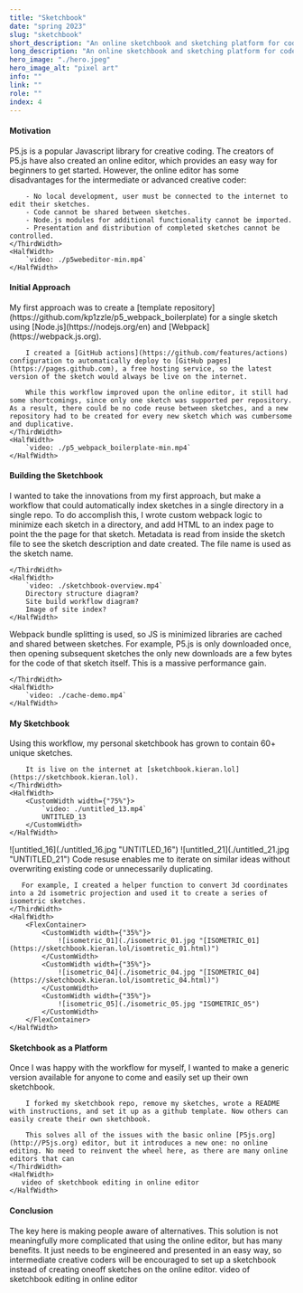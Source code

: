 ```yaml
---
title: "Sketchbook"
date: "spring 2023"
slug: "sketchbook"
short_description: "An online sketchbook and sketching platform for code-based sketching."
long_description: "An online sketchbook and sketching platform for code-based sketching."
hero_image: "./hero.jpeg"
hero_image_alt: "pixel art"
info: ""
link: ""
role: ""
index: 4
---
```



#### Motivation
<FlexContainer>
    <ThirdWidth>
        P5.js is a popular Javascript library for creative coding. The creators of P5.js have also created an online editor, which provides an easy way for beginners to get started. However, the online editor has some disadvantages for the intermediate or advanced creative coder:

        - No local development, user must be connected to the internet to edit their sketches.
        - Code cannot be shared between sketches.
        - Node.js modules for additional functionality cannot be imported.
        - Presentation and distribution of completed sketches cannot be controlled.
    </ThirdWidth>
    <HalfWidth>
        `video: ./p5webeditor-min.mp4`
    </HalfWidth>
</FlexContainer>

#### Initial Approach
<FlexContainer>
    <ThirdWidth>
        My first approach was to create a [template repository](https://github.com/kp1zzle/p5_webpack_boilerplate) for a single sketch using [Node.js](https://nodejs.org/en) and [Webpack](https://webpack.js.org).

        I created a [GitHub actions](https://github.com/features/actions) configuration to automatically deploy to [GitHub pages](https://pages.github.com), a free hosting service, so the latest version of the sketch would always be live on the internet.

        While this workflow improved upon the online editor, it still had some shortcomings, since only one sketch was supported per repository. As a result, there could be no code reuse between sketches, and a new repository had to be created for every new sketch which was cumbersome and duplicative.
    </ThirdWidth>
    <HalfWidth>
        `video: ./p5_webpack_boilerplate-min.mp4`
    </HalfWidth>
</FlexContainer>

#### Building the Sketchbook
<FlexContainer>
    <ThirdWidth>
        I wanted to take the innovations from my first approach, but make a workflow that could automatically index sketches in a single directory in a single repo.
        To do accomplish this, I wrote custom webpack logic to minimize each sketch in a directory, and add HTML to an index page to point the the page for that sketch. Metadata is read from inside the sketch file to see the sketch description and date created. The file name is used as the sketch name.


    </ThirdWidth>
    <HalfWidth>
        `video: ./sketchbook-overview.mp4`
        Directory structure diagram?
        Site build workflow diagram?
        Image of site index?
    </HalfWidth>
</FlexContainer>

<FlexContainer>
    <ThirdWidth>
        Webpack bundle splitting is used, so JS is minimized libraries are cached and shared between sketches. For example, P5.js is only downloaded once, then opening subsequent sketches the only new downloads are a few bytes for the code of that sketch itself. This is a massive performance gain.

    </ThirdWidth>
    <HalfWidth>
        `video: ./cache-demo.mp4`
    </HalfWidth>
</FlexContainer>

#### My Sketchbook
<FlexContainer>
    <ThirdWidth>
        Using this workflow, my personal sketchbook has grown to contain 60+ unique sketches.

        It is live on the internet at [sketchbook.kieran.lol](https://sketchbook.kieran.lol).
    </ThirdWidth>
    <HalfWidth>
        <CustomWidth width={"75%"}>
            `video: ./untitled_13.mp4`
            UNTITLED_13
        </CustomWidth>
    </HalfWidth>
</FlexContainer>

<FlexContainer>
    <HalfWidth>
        <CustomWidth width={"75%"}>
        ![untitled_16](./untitled_16.jpg "UNTITLED_16")
        </CustomWidth>
    </HalfWidth>
    <HalfWidth>
        <CustomWidth width={"75%"}>
        ![untitled_21](./untitled_21.jpg "UNTITLED_21")
        </CustomWidth>
    </HalfWidth>
</FlexContainer>

<FlexContainer>
    <ThirdWidth>
        Code resuse enables me to iterate on similar ideas without overwriting existing code or unnecessarily duplicating.

       For example, I created a helper function to convert 3d coordinates into a 2d isometric projection and used it to create a series of isometric sketches.
    </ThirdWidth>
    <HalfWidth>
        <FlexContainer>
            <CustomWidth width={"35%"}>
                ![isometric_01](./isometric_01.jpg "[ISOMETRIC_01](https://sketchbook.kieran.lol/isomtretic_01.html)")
            </CustomWidth>
            <CustomWidth width={"35%"}>
                ![isometric_04](./isometric_04.jpg "[ISOMETRIC_04](https://sketchbook.kieran.lol/isomtretic_04.html)")
            </CustomWidth>
            <CustomWidth width={"35%"}>
                ![isometric_05](./isometric_05.jpg "ISOMETRIC_05")
            </CustomWidth>
        </FlexContainer>
    </HalfWidth>
</FlexContainer>

#### Sketchbook as a Platform
<FlexContainer>
    <ThirdWidth>
        Once I was happy with the workflow for myself, I wanted to make a generic version available for anyone to come and easily set up their own sketchbook.

        I forked my sketchbook repo, remove my sketches, wrote a README with instructions, and set it up as a github template. Now others can easily create their own sketchbook.

        This solves all of the issues with the basic online [P5js.org](http://P5js.org) editor, but it introduces a new one: no online editing. No need to reinvent the wheel here, as there are many online editors that can
    </ThirdWidth>
    <HalfWidth>
       video of sketchbook editing in online editor
    </HalfWidth>
</FlexContainer>

#### Conclusion
<FlexContainer>
    <ThirdWidth>
        The key here is making people aware of alternatives. This solution is not meaningfully more complicated that using the online editor, but has many benefits. It just needs to be engineered and presented in an easy way, so intermediate creative coders will be encouraged to set up a sketchbook instead of creating oneoff sketches on the online editor.
    </ThirdWidth>
    <HalfWidth>
       video of sketchbook editing in online editor
    </HalfWidth>
</FlexContainer>